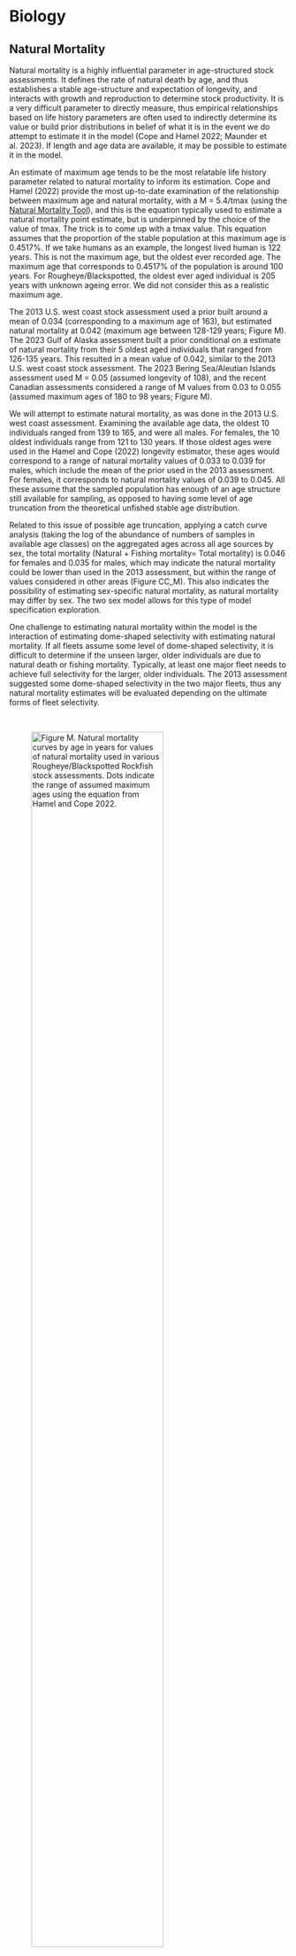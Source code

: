 

# Biology

## Natural Mortality

Natural mortality is a highly influential parameter in age-structured stock assessments. It defines the rate of natural death by age, and thus establishes a stable age-structure and expectation of longevity, and interacts with growth and reproduction to determine stock productivity. It is a very difficult parameter to directly measure, thus empirical relationships based on life history parameters are often used to indirectly determine its value or build prior distributions in belief of what it is in the event we do attempt to estimate it in the model (Cope and Hamel 2022; Maunder et al. 2023). If length and age data are available, it may be possible to estimate it in the model.

An estimate of maximum age tends to be the most relatable life history parameter related to natural mortality to inform its estimation. Cope and Hamel (2022) provide the most up-to-date examination of the relationship between maximum age and natural mortality, with a M = 5.4/tmax (using the [Natural Mortality Tool](https://connect.fisheries.noaa.gov/natural-mortality-tool/)), and this is the equation typically used to estimate a natural mortality point estimate, but is underpinned by the choice of the value of tmax. The trick is to come up with a tmax value. This equation assumes that the proportion of the stable population at this maximum age is 0.4517%. If we take humans as an example, the longest lived human is 122 years. This is not the maximum age, but the oldest ever recorded age. The maximum age that corresponds to 0.4517% of the population is around 100 years. For Rougheye/Blackspotted, the oldest ever aged individual is 205 years with unknown ageing error. We did not consider this as a realistic maximum age.

The 2013 U.S. west coast stock assessment used a prior built around a mean of 0.034 (corresponding to a maximum age of 163), but estimated natural mortality at 0.042 (maximum age between 128-129 years; Figure M). The 2023 Gulf of Alaska assessment built a prior conditional on a estimate of natural mortality from their 5 oldest aged individuals that ranged from 126-135 years. This resulted in a mean value of 0.042, similar to the 2013 U.S. west coast stock assessment. The 2023 Bering Sea/Aleutian Islands assessment used M = 0.05 (assumed longevity of 108), and the recent Canadian assessments considered a range of M values from 0.03 to 0.055 (assumed maximum ages of 180 to 98 years; Figure M). 

We will attempt to estimate natural mortality, as was done in the 2013 U.S. west coast assessment. Examining the available age data, the oldest 10 individuals ranged from 139 to 165, and were all males. For females, the 10 oldest individuals range from 121 to 130 years. If those oldest ages were used in the Hamel and Cope (2022) longevity estimator, these ages would correspond to a range of natural mortality values of 0.033 to 0.039 for males, which include the mean of the prior used in the 2013 assessment. For females, it corresponds to natural mortality values of 0.039 to 0.045. All these assume that the sampled population has enough of an age structure still available for sampling, as opposed to having some level of age truncation from the theoretical unfished stable age distribution.  

Related to this issue of possible age truncation, applying a catch curve analysis (taking the log of the abundance of numbers of samples in available age classes) on the aggregated ages across all age sources by sex, the total mortality (Natural + Fishing mortality= Total mortality) is 0.046 for females and 0.035 for males, which may indicate the natural mortality could be lower than used in the 2013 assessment, but within the range of values considered in other areas (Figure CC_M). This also indicates the possibility of estimating sex-specific natural mortality, as natural mortality may differ by sex. The two sex model allows for this type of model specification exploration.

One challenge to estimating natural mortality within the model is the interaction of estimating dome-shaped selectivity with estimating natural mortality. If all fleets assume some level of dome-shaped selectivity, it is difficult to determine if the unseen larger, older individuals are due to natural death or fishing mortality. Typically, at least one major fleet needs to achieve full selectivity for the larger, older individuals. The 2013 assessment suggested some dome-shaped selectivity in the two major fleets, thus any natural mortality estimates will be evaluated depending on the ultimate forms of fleet selectivity.

\

![Figure M. Natural mortality curves by age in years for values of natural mortality used in various Rougheye/Blackspotted Rockfish stock assessments. Dots indicate the range of assumed maximum ages using the equation from Hamel and Cope 2022.](C:/Users/Jason.Cope/Documents/Github/REBS-2025/docs/Pre_assessment/plots/M_values.png){width="75%"} 

\

![Figure CC_M. Catch curve (log abundance by age) analysis on aggregated ages over all age sources by sex (black points). The peak selected age was 21 for both sexes, so the linear model was run from age 21 until the oldest age (red points). The slope of the linear model is equal to the estimate of an aggregate total mortality (Z).](C:/Users/Jason.Cope/Documents/Github/REBS-2025/docs/Pre_assessment/plots/Catch_curve_plot_FM.png){width="75%"} 

\

## Age and Growth

Age and length data are used to estimate important growth parameters. Figure AL_1 has the currently available age and length data, with additional age data expected in the next month. Female and male sample sizes are very similar. Estimated growth curves are also presented in Figure AL_1 and the parameter are provided in Table AL_1. The West Coast Groundfish bottom trawl survey clearly and importantly samples the smallest, youngest individuals compared to the other two data sources. This allows for a better estimate of the age at size 0 (t0) and growth coefficient (k). The female asymptotic size (Linf) is estimated notably higher from the PacFIN data, though male estimates of Linf are similar across the data sets.

The coefficient of variation (CV) of length by age and sex are shown in Figure AL_2. This is a measure of the variation in length for a given age class. Sample sizes are highest from the youngest ages up to around 70 (females) to 80 (males) years. The smoothed line shows the average response, and indicates similar CVs values for females and males, with the highest at the youngest ages, but generally 0.1. The amount and range of age samples, along with repeated length samples within an age class, offers hope that the growth parameters (Linf, k, t0, and CVs at age) can be estimated in the model. This will require using the ages as conditioned on lengths.


![Figure AL_1. Age and length data, with fitted von Bertalanffy growth curves, by sex and data source for the Rougheye/Blackspotted rockfish complex. Sample sizes (N) are also provided.](C:/Users/Jason.Cope/Documents/Github/REBS-2025/docs/Pre_assessment/plots/Age_length_plot.png){width="75%"} 

\
Table AL_1. Estimated von Bertalanffy growth parameters (and standard deviations) from the currently available data based on different data sources. 

```r
#library(flextable) 
#flextable(read.csv("C:/Users/Jason.Cope/Documents/Github/REBS-2025/docs/Pre_assessment/plots/IGOR Fitting Growth Curves_4_table.csv"))
read.csv("C:/Users/Jason.Cope/Documents/Github/REBS-2025/docs/Pre_assessment/plots/IGOR Fitting Growth Curves_4_table.csv")
```
\

![Figure AL_2. Coefficient of variation by age and sex for all sources of Rougheye/Blackspotted rockfishes ages. Sample sizes (N) are also indicated by size of the point. The line is a smoothed loess (polynomial) line that gives a moving average of CV by age and sex.](C:/Users/Jason.Cope/Documents/Github/REBS-2025/docs/Pre_assessment/plots/Lt_age_CV_FM.png){width="75%"} 


\


## Maturity and Fecundity

Maturity: We are currently updating the maturity analysis for the Rougheye/Blackspotted rockfish complex with additional samples to estimate the length at which 50% of females in the population are mature (L50). Biological maturity identifies females that are physiologically capable of spawning. Functional maturity identifies females that are physiologically capable of spawning and will likely spawn in a given year. The most recent L50 estimate (not yet updated) of biological maturity is 43.84 cm and the most recent L50 estimate (not yet updated) of functional maturity is 48.44 cm.

Fecundity: The previous stock assessment assumed that fecundity was proportional to weight. Dick et al. (2017) provided a study on rockfishes showing that they routinely show a non-proportional relationship of fecundity to weight, with larger individuals producing more eggs than expected only by weight. Neither Rougheye or Blackspotted rockfishes have a species- of subfamily-specific estimate for this relationship, so this stock assessment uses the unobserved Genus *Sebastes* values of a = 6.538e-06 and b = 4.043 using the F=aL^b relationship.

\

## Length-Weight

Female and male length-weight relationships were determined using data from the PacFIN database, West Coast Groundfish Bottom Trawl Survey, and ASHOP samples. Samples size by sex were: female (N=13839), males (13625), and unknown sex (53). Each of the data sources estimated very similar length-weight relationships (Figure LW1).

\

![Figure LW1. Length and weight samples by sex and data source. Lines are the power function fits by data source.](C:/Users/Jason.Cope/Documents/Github/REBS-2025/docs/Pre_assessment/plots/L_W_plots.png){width="75%"} 

\

The resultant sex-specific length-weight relationships are given in Figure LW2, with the following individual values: 

* Females: W = 0.000008L^3.15
* Males: W = 0.000012L^3.07

These values are very similar to the previous assessment that used a combine sex value of a=0.0000096 and b=3.12000 (Figure LW2).

\

![Figure LW2. Realized length and weight relationships for female and male Rougheye/Blackspotted rockfishes.](C:/Users/Jason.Cope/Documents/Github/REBS-2025/docs/Pre_assessment/plots/F_M_ltwt_plot.png){width="75%"} 


\

## Stock-recruitment relationship

The Beverton-Holt stock recruit relationship is assumed, as it was in the 2013 assessment, to describe the relationship between spawning biomass and recruitment. The steepness parameter may be considered for estimation, but it notoriously difficult to estimate in the model. The 2013 stock assessment used the previous rockfish steepness mean value of 0.77, but this has subsequently been updated to 0.72, to a value that represents a stock with somewhat lower recruitment compensation. Natural variation in recruitment (i.e., not deterministically taken from the stock-recruit curve) is apparent in the length and age data (as notable length or age classes growing/ageing over time), so deviations in recruitment will be estimated.

\

## Major life history considerations
* Maximum age of Rougheye/Blackspotted rockfishes
